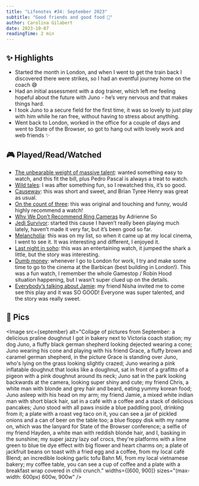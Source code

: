 ```yaml
---
title: "Lifenotes #34: September 2023"
subtitle: "Good friends and good food 💛"
author: Carolina Gilabert
date: 2023-10-07
readingTime: 2 min
---
```



## ✨ Highlights

- Started the month in London, and when I went to get the train back I discovered there were strikes, so I had an eventful journey home on the coach 😅
- Had an initial assessment with a dog trainer, which left me feeling hopeful about the future with Juno - he’s very nervous and that makes things hard.
- I took Juno to a secure field for the first time, it was so lovely to just play with him while he ran free, without having to stress about anything.
- Went back to London, worked in the office for a couple of days and went to State of the Browser, so got to hang out with lovely work and web friends ✨

## 🎮 Played/Read/Watched

- [The unbearable weight of massive talent](https://www.imdb.com/title/tt11291274/): wanted something easy to watch, and this fit the bill, plus Pedro Pascal is always a treat to watch.
- [Wild tales](https://www.imdb.com/title/tt3011894/): I was after something fun, so I rewatched this, it’s so good.
- [Causeway](https://www.imdb.com/title/tt10192406/): this was short and sweet, and Brian Tyree Henry was great as usual.
- [On the count of three](https://www.imdb.com/title/tt11160650/): this was original and touching and funny, would highly recommend a watch!
- [Why We Don’t Recommend Ring Cameras](https://www.wired.com/story/why-we-do-not-recommend-ring/) by Adrienne So
- [Jedi Survivor](https://store.playstation.com/en-gb/product/EP0006-PPSA07784_00-APPLEJACKGAME000): started this cause I haven’t really been playing much lately, haven’t made it very far, but it’s been good so far.
- [Melancholia](https://www.imdb.com/title/tt1527186/): this was on my list, so when it came up at my local cinema, I went to see it. It was interesting and different, I enjoyed it.
- [Last night in soho](https://www.imdb.com/title/tt9639470/): this was an entertaining watch, it jumped the shark a little, but the story was interesting.
- [Dumb money](https://www.imdb.com/title/tt13957560/): whenever I go to London for work, I try and make some time to go to the cinema at the Barbican (best building in London!). This was a fun watch, I remember the whole Gamestop / Robin Hood situation happening, but I wasn’t super clued up on the details.
- [Everybody’s talking about Jamie](https://everybodystalkingaboutjamie.co.uk/): my friend Nisha invited me to come see this play and it was SO GOOD! Everyone was super talented, and the story was really sweet.

## 📸 Pics

<Image
    src={september}
    alt="Collage of pictures from September: a delicious praline doughnut I got in bakery next to Victoria coach station; my dog Juno, a fluffy black german shepherd looking dejected wearing a cone; Juno wearing his cone and playing with his friend Grace, a fluffy brown and caramel german shepherd, in the picture Grace is standing over Juno, who's lying on the grass looking slightly crazed; Juno wearing a pink inflatable doughnut that looks like a doughnut, sat in front of a grafitto of a pigeon with a pink doughnut around its neck; Juno sat in the park looking backwards at the camera, looking super shiny and cute; my friend Chris, a white man with blonde and grey hair and beard, eating yummy korean food; Juno asleep with his head on my arm; my friend Jamie, a mixed white indian man with short black hair, sat in a café with a coffee and a stack of delicious pancakes; Juno stood with all paws inside a blue paddling pool, drinking from it; a plate with a roast veg taco on it, you can see a jar of pickled onions and a can of beer on the table too; a blue floppy disk with my name on, which was the lanyard for State of the Browser conference; a selfie of my friend Hayden, a white man with reddish blonde hair, and I, basking in the sunshine; my super jazzy lazy oaf crocs, they're platforms with a lime green to blue tie dye effect with big flower and heart charms on; a plate of jackfruit beans on toast with a fried egg and a coffee, from my local café Blend; an incredible looking garlic tofu Bahn Mi, from my local vietnamese bakery; my coffee table, you can see a cup of coffee and a plate with a breakfast wrap covered in chili crunch."
    widths={[600, 900]}
    sizes="(max-width: 600px) 600w, 900w"
/>

